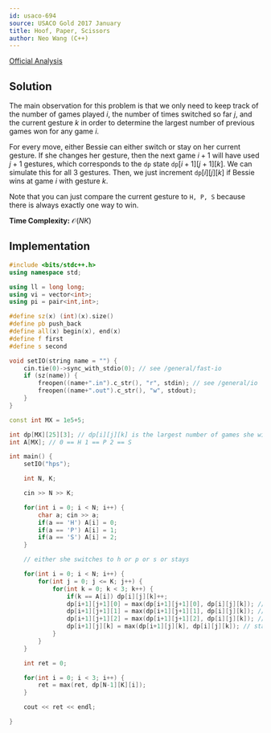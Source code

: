 ```yaml
---
id: usaco-694
source: USACO Gold 2017 January
title: Hoof, Paper, Scissors
author: Neo Wang (C++)
---
```


[Official Analysis](http://www.usaco.org/current/data/sol_hps_gold_jan17.html)

## Solution

The main observation for this problem is that we only need to keep track of the number of games played $i$, the number of times switched so far $j$, and the current gesture $k$ in order to determine the largest number of previous games won for any game $i$.

For every move, either Bessie can either switch or stay on her current gesture. If she changes her gesture, then the next game $i+1$ will have used $j+1$ gestures, which corresponds to the $\texttt{dp}$ state $\texttt{dp}[i+1][j+1][k]$. We can simulate this for all 3 gestures. Then, we just increment $\texttt{dp}[i][j][k]$ if Bessie wins at game $i$ with gesture $k$.

Note that you can just compare the current gesture to `H, P, S` because there is always exactly one way to win.

**Time Complexity:** $\mathcal{O}(NK)$

<LanguageSection>

<CPPSection>

## Implementation

```cpp
#include <bits/stdc++.h>
using namespace std;

using ll = long long;
using vi = vector<int>;
using pi = pair<int,int>;

#define sz(x) (int)(x).size()
#define pb push_back
#define all(x) begin(x), end(x)
#define f first
#define s second

void setIO(string name = "") {
	cin.tie(0)->sync_with_stdio(0); // see /general/fast-io
	if (sz(name)) {
		freopen((name+".in").c_str(), "r", stdin); // see /general/io
		freopen((name+".out").c_str(), "w", stdout);
	}
}

const int MX = 1e5+5;

int dp[MX][25][3]; // dp[i][j][k] is the largest number of games she wins at games i with switches j with current item k
int A[MX]; // 0 == H 1 == P 2 == S

int main() {
	setIO("hps");

	int N, K;

	cin >> N >> K;

	for(int i = 0; i < N; i++) {
		char a; cin >> a;
		if(a == 'H') A[i] = 0;
		if(a == 'P') A[i] = 1;
		if(a == 'S') A[i] = 2;
	}

	// either she switches to h or p or s or stays

	for(int i = 0; i < N; i++) {
		for(int j = 0; j <= K; j++) {
			for(int k = 0; k < 3; k++) {
				if(k == A[i]) dp[i][j][k]++;
				dp[i+1][j+1][0] = max(dp[i+1][j+1][0], dp[i][j][k]); // switch to not item
				dp[i+1][j+1][1] = max(dp[i+1][j+1][1], dp[i][j][k]); // switch to not item
				dp[i+1][j+1][2] = max(dp[i+1][j+1][2], dp[i][j][k]); // switch to not item
				dp[i+1][j][k] = max(dp[i+1][j][k], dp[i][j][k]); // stay
			}
		}
	}

	int ret = 0;

	for(int i = 0; i < 3; i++) {
		ret = max(ret, dp[N-1][K][i]);
	}

	cout << ret << endl;

}
```

</CPPSection>

</LanguageSection>
